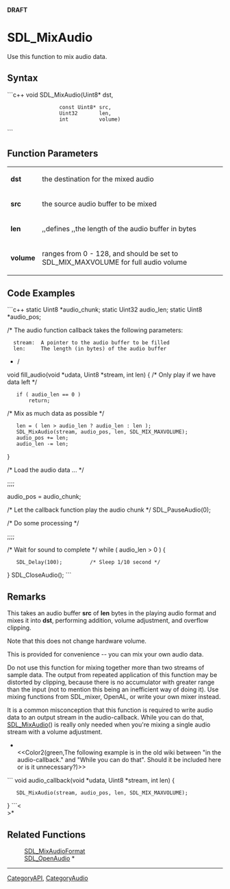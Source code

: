 <!-- pragma section-numbers off -->
<!-- pragma disable-camelcase -->
'''DRAFT'''

= SDL_MixAudio =
Use this function to mix audio data.


== Syntax ==
```c++
void SDL_MixAudio(Uint8*       dst, 
                  const Uint8* src,
                  Uint32       len, 
                  int          volume)
```

== Function Parameters ==
{|
|'''dst'''
|the destination for the mixed audio
|-
|'''src'''
|the source audio buffer to be mixed
|-
|'''len'''
|,,defines ,,the length of the audio buffer in bytes
|-
|'''volume'''
|ranges from 0 - 128, and should be set to SDL_MIX_MAXVOLUME for full audio volume
|}

== Code Examples ==
```c++
static Uint8 *audio_chunk;
static Uint32 audio_len;
static Uint8 *audio_pos;

/* The audio function callback takes the following parameters:
   stream:  A pointer to the audio buffer to be filled
   len:     The length (in bytes) of the audio buffer
*/
void fill_audio(void *udata, Uint8 *stream, int len)
{
/* Only play if we have data left */
    if ( audio_len == 0 )
        return;

/* Mix as much data as possible */
    len = ( len > audio_len ? audio_len : len );
    SDL_MixAudio(stream, audio_pos, len, SDL_MIX_MAXVOLUME);
    audio_pos += len;
    audio_len -= len;
}

/* Load the audio data ... */

;;;;;

audio_pos = audio_chunk;

/* Let the callback function play the audio chunk */
SDL_PauseAudio(0);

/* Do some processing */

;;;;;

/* Wait for sound to complete */
while ( audio_len > 0 ) {
    SDL_Delay(100);         /* Sleep 1/10 second */
}
SDL_CloseAudio();
```

== Remarks ==
This takes an audio buffer '''src''' of '''len''' bytes in the playing audio format and mixes it into '''dst''', performing addition, volume adjustment, and overflow clipping.

Note that this does not change hardware volume.

This is provided for convenience -- you can mix your own audio data.

Do not use this function for mixing together more than two streams of sample data. The output from repeated application of this function may be distorted by clipping, because there is no accumulator with greater range than the input (not to mention this being an inefficient way of doing it). Use mixing functions from SDL_mixer, OpenAL, or write your own mixer instead.

It is a common misconception that this function is required to write audio data to an output stream in the audio-callback.  While you can do that, [[SDL_MixAudio]]() is really only needed when you're mixing a single audio stream with a volume adjustment.

*<br/><<Color2(green,The following example is in the old wiki between "in the audio-callback." and "While you can do that".  Should it be included here or is it unnecessary?)>>
```
void audio_callback(void *udata, Uint8 *stream, int len)
{
    SDL_MixAudio(stream, audio_pos, len, SDL_MIX_MAXVOLUME);
}
```<<BR>>*

== Related Functions ==
:[[SDL_MixAudioFormat]]
:[[SDL_OpenAudio]] *

----
[[CategoryAPI]], [[CategoryAudio]]
